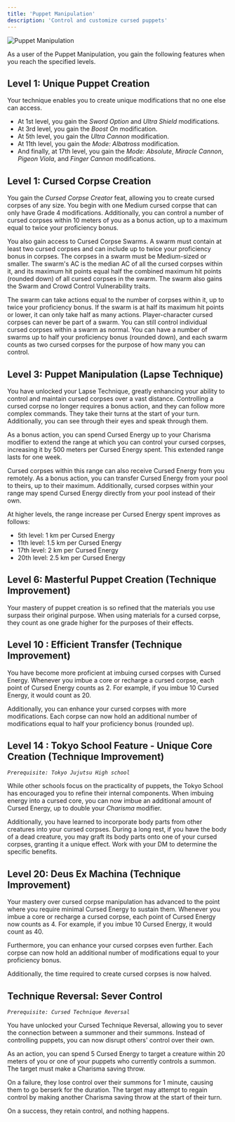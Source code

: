 ```yaml
---
title: 'Puppet Manipulation'
description: 'Control and customize cursed puppets'
---
```


<img
  src="/images/cursed-techniques/puppet-manipulation.jpeg"
  alt="Puppet Manipulation"
/>

As a user of the Puppet Manipulation, you gain the following features when you reach the specified levels.

## Level 1: Unique Puppet Creation
Your technique enables you to create unique modifications that no one else can access.

- At 1st level, you gain the *Sword Option* and *Ultra Shield* modifications.
- At 3rd level, you gain the *Boost On* modification.
- At 5th level, you gain the *Ultra Cannon* modification.
- At 11th level, you gain the *Mode: Albatross* modification.
- And finally, at 17th level, you gain the *Mode: Absolute*, *Miracle Cannon*, *Pigeon Viola*, and *Finger Cannon* modifications.

## Level 1: Cursed Corpse Creation
You gain the *Cursed Corpse Creator* feat, allowing you to create cursed corpses of any size. You begin with one Medium cursed corpse that can only have Grade 4 modifications. Additionally, you can control a number of cursed corpses within 10 meters of you as a bonus action, up to a maximum equal to twice your proficiency bonus.

You also gain access to Cursed Corpse Swarms. A swarm must contain at least two cursed corpses and can include up to twice your proficiency bonus in corpses. The corpses in a swarm must be Medium-sized or smaller. The swarm's AC is the median AC of all the cursed corpses within it, and its maximum hit points equal half the combined maximum hit points (rounded down) of all cursed corpses in the swarm. The swarm also gains the Swarm and Crowd Control Vulnerability traits.

The swarm can take actions equal to the number of corpses within it, up to twice your proficiency bonus. If the swarm is at half its maximum hit points or lower, it can only take half as many actions. Player-character cursed corpses can never be part of a swarm. You can still control individual cursed corpses within a swarm as normal. You can have a number of swarms up to half your proficiency bonus (rounded down), and each swarm counts as two cursed corpses for the purpose of how many you can control.

## Level 3: Puppet Manipulation (Lapse Technique)
You have unlocked your Lapse Technique, greatly enhancing your ability to control and maintain cursed corpses over a vast distance. Controlling a cursed corpse no longer requires a bonus action, and they can follow more complex commands. They take their turns at the start of your turn. Additionally, you can see through their eyes and speak through them.

As a bonus action, you can spend Cursed Energy up to your Charisma modifier to extend the range at which you can control your cursed corpses, increasing it by 500 meters per Cursed Energy spent. This extended range lasts for one week.

Cursed corpses within this range can also receive Cursed Energy from you remotely. As a bonus action, you can transfer Cursed Energy from your pool to theirs, up to their maximum. Additionally, cursed corpses within your range may spend Cursed Energy directly from your pool instead of their own.

At higher levels, the range increase per Cursed Energy spent improves as follows:

- 5th level: 1 km per Cursed Energy
- 11th level: 1.5 km per Cursed Energy
- 17th level: 2 km per Cursed Energy
- 20th level: 2.5 km per Cursed Energy

## Level 6: Masterful Puppet Creation (Technique Improvement)
Your mastery of puppet creation is so refined that the materials you use surpass their original purpose. When using materials for a cursed corpse, they count as one grade higher for the purposes of their effects.

## Level 10 : Efficient Transfer (Technique Improvement)
You have become more proficient at imbuing cursed corpses with Cursed Energy. Whenever you imbue a core or recharge a cursed corpse, each point of Cursed Energy counts as 2. For example, if you imbue 10 Cursed Energy, it would count as 20.

Additionally, you can enhance your cursed corpses with more modifications. Each corpse can now hold an additional number of modifications equal to half your proficiency bonus (rounded up).

## Level 14 : Tokyo School Feature - Unique Core Creation (Technique Improvement)
*`Prerequisite: Tokyo Jujutsu High school`*

While other schools focus on the practicality of puppets, the Tokyo School has encouraged you to refine their internal components. When imbuing energy into a cursed core, you can now imbue an additional amount of Cursed Energy, up to double your *Charisma* modifier.

Additionally, you have learned to incorporate body parts from other creatures into your cursed corpses. During a long rest, if you have the body of a dead creature, you may graft its body parts onto one of your cursed corpses, granting it a unique effect. Work with your DM to determine the specific benefits.

## Level 20: Deus Ex Machina (Technique Improvement)
Your mastery over cursed corpse manipulation has advanced to the point where you require minimal Cursed Energy to sustain them. Whenever you imbue a core or recharge a cursed corpse, each point of Cursed Energy now counts as 4. For example, if you imbue 10 Cursed Energy, it would count as 40.

Furthermore, you can enhance your cursed corpses even further. Each corpse can now hold an additional number of modifications equal to your proficiency bonus.

Additionally, the time required to create cursed corpses is now halved.

## Technique Reversal: Sever Control
*`Prerequisite: Cursed Technique Reversal`*

You have unlocked your Cursed Technique Reversal, allowing you to sever the connection between a summoner and their summons. Instead of controlling puppets, you can now disrupt others' control over their own.

As an action, you can spend 5 Cursed Energy to target a creature within 20 meters of you or one of your puppets who currently controls a summon. The target must make a Charisma saving throw.

On a failure, they lose control over their summons for 1 minute, causing them to go berserk for the duration. The target may attempt to regain control by making another Charisma saving throw at the start of their turn.

On a success, they retain control, and nothing happens.